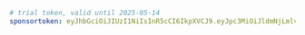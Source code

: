 ```yaml title="evcc.yaml"
# trial token, valid until 2025-05-14
sponsortoken: eyJhbGciOiJIUzI1NiIsInR5cCI6IkpXVCJ9.eyJpc3MiOiJldmNjLmlvIiwic3ViIjoidHJpYWwiLCJleHAiOjE3NDcyMjQwMDAsImlhdCI6MTc0NjM2MDAwMCwic3BlIjp0cnVlLCJzcmMiOiJtYSJ9.QZHstHyhkthAg0IC2i-OPTfar8uSo-a-Z2Ea1BuWS0w
```
